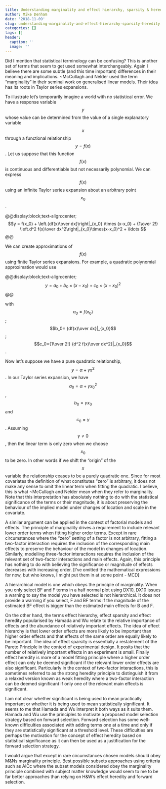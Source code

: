 ```yaml
---
title: Understanding marginality and effect hierarchy, sparsity & heredity
author: Mike Denham
date: '2018-11-09'
slug: understanding-marginality-and-effect-hierarchy-sparsity-heredity
categories: []
tags: []
header:
  caption: ''
  image: ''
---
```


Did I mention that statistical terminology can be confusing?  This is another set of terms that seem to get used somewhat interchangeably.  Again I believe there are some subtle (and this time important) differences in their meaning and implications.
~McCullagh and Nelder used the term “marginality” in their seminal work on generalised linear models.  Their idea has its roots in Taylor series expansions.  
 
To illustrate let’s temporarily imagine a world with no statistical error.  We have a response variable $$y$$ whose value can be determined from the value of a single explanatory variable $$x$$ through a functional relationship $$y=f(x)$$.  Let us suppose that this function $$f(x)$$ is continuous and differentiable but not necessarily polynomial.  We can express $$f(x)$$ using an infinite Taylor series expansion about an arbitrary point $$x_0$$.
 
@@display:block;text-align:center;$$y = f(x_0) +  \left.{df(x)\over dx}\right|_{x_0} \times (x-x_0) +  {1\over 2!} \left.d^2 f(x)\over dx^2\right|_{x_0}\times(x-x_0)^2 + \ldots $$@@
 
 
We can create approximations of $$f(x)$$ using finite Taylor series expansions.  For example, a quadratic polynomial approximation would use
 
@@display:block;text-align:center;$$y= a_0  + b_0 \times (x-x_0) + c_0 \times (x-x_0)^2$$@@
 
with $$a_0=f(x_0 )$$; $$b_0= {df(x)\over dx}|_{x_0}$$; $$c_0={1\over 2!} {d^2 f(x)\over dx^2}|_{x_0}$$.
 
Now let’s suppose we have a pure quadratic relationship, $$y =\alpha +\gamma x^2$$.  In our Taylor series expansion, we have $$a_0  =\alpha +\gamma x_0^2$$,  $$b_0  =\gamma x_0$$ and $$c_0  =\gamma$$.  Assuming $$\gamma \ne 0$$, then the linear term is only zero when we choose $$x_0$$ to be zero.  In other words if we shift the “origin” of the $$x$$ variable the relationship ceases to be a purely quadratic one.  Since for most covariates the definition of what constitutes "zero" is arbitrary, it does not make any sense to omit the linear term when fitting the quadratic.  I believe, this is what ~McCullagh and Nelder mean when they refer to marginality.  Note that this interpretation has absolutely nothing to do with the statistical significance of the terms or their magnitude, it is about preserving the behaviour of the implied model under changes of location and scale in the covariate.
 
A similar argument can be applied in the context of factorial models and effects.  The principle of marginality drives a requirement to include relevant lower order terms when fitting higher order terms.  Except in rare circumstances where the "zero" setting of a factor is not arbitrary, fitting a two-factor interaction requires the inclusion of the corresponding main effects to preserve the behaviour of the model in changes of location.  Similarly, modelling three-factor interactions requires the inclusion of the relevant set of two-factor interactions and main effects. Again, this principle has nothing to do with believing the significance or magnitude of effects decreases with increasing order. [I've omitted the mathematical expressions for now, but who knows, I might put them in at some point - MCD]
 
A hierarchical model is one which obeys the principle of marginality.  When you only select BF and F terms in a half normal plot using DX10, DX10 issues a warning to say the model you have selected is not hierarchical.  It does not provide a warning if you select, F and BF terms if the magnitude of the estimated BF effect is bigger than the estimated main effects for B and F. 
 
On the other hand, the terms effect hierarchy, effect sparsity and effect heredity popularised by Hamada and Wu relate to the relative importance of effects and the abundance of relatively important effects.  The idea of effect hierarchy is that lower order effects are more likely to be important than higher order effects and that effects of the same order are equally likely to be important.  The idea of effect sparsity is essentially a restatement of the Pareto Principle in the context of experimental design. It posits that the number of relatively important effects in an experiment is small.  Finally effect heredity is more of a model fitting principle where a higher order effect can only be deemed significant if the relevant lower order effects are also significant.  Particularly in the context of two-factor interactions, this is sometimes referred to as the strong heredity principle to distinguish it from a relaxed version known as weak heredity where a two-factor interaction can be deemed significant if only one of the relevant main effects is significant.  
 
I am not clear whether significant is being used to mean practically important or whether it is being used to mean statistically significant. It seems to me that Hamada and Wu interpret it both ways as it suits them.  Hamada and Wu use the principles to motivate a proposed model selection strategy based on forward selection.  Forward selection has some well-known difficulties associated with adding terms one at a time and only if they are statistically significant at a threshold level.  These difficulties are perhaps the motivation for the concept of effect heredity based on statistical significance as it can then be used as a justification for the forward selection strategy.
 
I would argue that except in rare circumstances chosen models should obey M&Ns marginality principle.  Best possible subsets approaches using criteria such as AICc where the subset models considered obey the marginality principle combined with subject matter knowledge would seem to me to be far better approaches than relying on H&W’s effect heredity and forward selection.